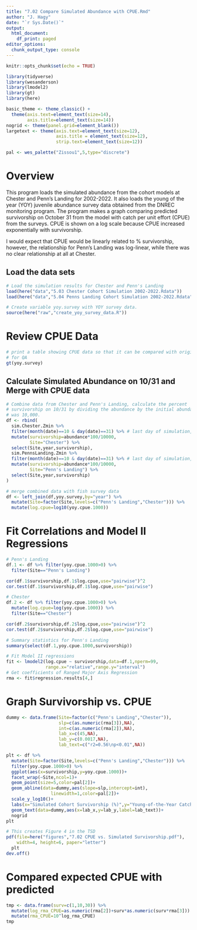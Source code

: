 ```yaml
---
title: "7.02 Compare Simulated Abundance with CPUE.Rmd"
author: "J. Hagy"
date: "`r Sys.Date()`"
output:
  html_document:
    df_print: paged
editor_options: 
  chunk_output_type: console
---
```


```r
knitr::opts_chunk$set(echo = TRUE)

library(tidyverse)
library(wesanderson)
library(lmodel2)
library(gt)
library(here)

basic_theme <- theme_classic() +
  theme(axis.text=element_text(size=14),
        axis.title=element_text(size=14))
nogrid <- theme(panel.grid=element_blank())
largetext <- theme(axis.text=element_text(size=12),
                   axis.title = element_text(size=12),
                   strip.text=element_text(size=12))

pal <- wes_palette("Zissou1",5,type="discrete")

```

# Overview
This program loads the simulated abundance from the cohort models at Chester and Penn's Landing for 2002-2022.  It also loads the young of the year (YOY) juvenile abundance survey data obtained from the DNREC monitoring program.  The program makes a graph comparing predicted survivorship on October 31 from the model with catch per unit effort (CPUE) from the surveys.  CPUE is shown on a log scale because CPUE increased exponentially with survivorship.

I would expect that CPUE would be linearly related to % survivorship, however, the relationship for Penn's Landing was log-linear, while there was no clear relationship at all at Chester.

## Load the data sets

```r

# Load the simulation results for Chester and Penn's Landing
load(here("data","5.03 Chester Cohort Simulation 2002-2022.Rdata"))
load(here("data","5.04 Penns Landing Cohort Simulation 2002-2022.Rdata"))

# Create variable yoy.survey with YOY survey data.
source(here("raw","create_yoy_survey_data.R"))

```

# Review CPUE Data

```r

# print a table showing CPUE data so that it can be compared with original data
# for QA
gt(yoy.survey)

```

## Calculate Simulated Abundance on 10/31 and Merge with CPUE data 

```r

# Combine data from Chester and Penn's Landing, calculate the percent
# survivorship on 10/31 by dividing the abundance by the initial abundance which
# was 10,000.
df <- rbind(
  sim.Chester.Zmin %>% 
  filter(month(date)==10 & day(date)==31) %>% # last day of simulation, October 31.
  mutate(survivorship=abundance*100/10000,
         Site="Chester") %>% 
  select(Site,year,survivorship),
  sim.PennsLanding.Zmin %>% 
  filter(month(date)==10 & day(date)==31) %>% # last day of simulation, October 31.
  mutate(survivorship=abundance*100/10000,
         Site="Penn's Landing") %>% 
  select(Site,year,survivorship)
)

# merge combined data with fish survey data
df <- left_join(df,yoy.survey,by="year") %>% 
  mutate(Site=factor(Site,levels=c("Penn's Landing","Chester"))) %>% 
  mutate(log.cpue=log10(yoy.cpue.1000))
```

# Fit Correlations and Model II Regressions 

```r

# Penn's Landing
df.1 <- df %>% filter(yoy.cpue.1000>0) %>%
  filter(Site=="Penn's Landing")

cor(df.1$survivorship,df.1$log.cpue,use="pairwise")^2
cor.test(df.1$survivorship,df.1$log.cpue,use="pairwise")

# Chester
df.2 <- df %>% filter(yoy.cpue.1000>0) %>%
  mutate(log.cpue=log(yoy.cpue.1000)) %>% 
  filter(Site=="Chester")

cor(df.2$survivorship,df.2$log.cpue,use="pairwise")^2
cor.test(df.2$survivorship,df.2$log.cpue,use="pairwise")

# Summary statistics for Penn's Landing
summary(select(df.1,yoy.cpue.1000,survivorship))

# Fit Model II regressions
fit <- lmodel2(log.cpue ~ survivorship,data=df.1,nperm=99,
               range.x="relative",range.y="interval")
# Get coefficients of Ranged Major Axis Regression
rma <- fit$regression.results[4,]

```

# Graph Survivorship vs. CPUE

```r

dummy <- data.frame(Site=factor(c("Penn's Landing","Chester")),
                    slp=c(as.numeric(rma[3]),NA),
                    int=c(as.numeric(rma[2]),NA),
                    lab_x=c(45,NA),
                    lab_y=c(0.0017,NA),
                    lab_text=c("r2=0.56\np<0.01",NA))

plt <- df %>%
  mutate(Site=factor(Site,levels=c("Penn's Landing","Chester"))) %>% 
  filter(yoy.cpue.1000>0) %>% 
  ggplot(aes(x=survivorship,y=yoy.cpue.1000))+
  facet_wrap(~Site,ncol=1)+
  geom_point(size=5,color=pal[2])+
  geom_abline(data=dummy,aes(slope=slp,intercept=int),
                 linewidth=1,color=pal[2])+
  scale_y_log10()+
  labs(x="Simulated Cohort Survivorship (%)",y="Young-of-the-Year Catch Per Unit Effort")+
  geom_text(data=dummy,aes(x=lab_x,y=lab_y,label=lab_text))+
  nogrid
plt

# This creates Figure 4 in the TSD
pdf(file=here("figures","7.02 CPUE vs. Simulated Survivorship.pdf"),
    width=4, height=6, paper="letter")
  plt
dev.off()

```

# Compared expected CPUE with predicted

```r

tmp <- data.frame(surv=c(1,10,30)) %>% 
  mutate(log_rma_CPUE=as.numeric(rma[2])+surv*as.numeric(surv*rma[3])) %>% 
  mutate(rma_CPUE=10^log_rma_CPUE)
tmp

```

